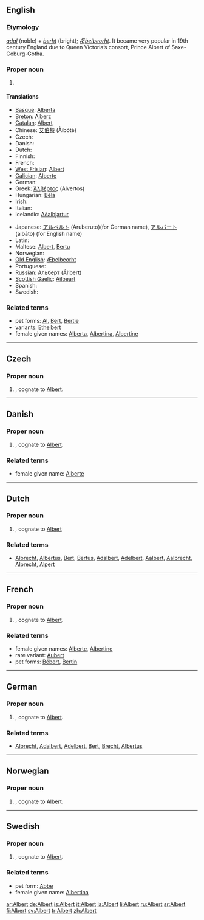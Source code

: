 ==English==

===Etymology===
{{Ger.}} ''[[adal]]'' (noble) + ''[[berht]]'' (bright); {{OE.}} ''[[Æþelbeorht]]''. It became very popular in 19th century England due to Queen Victoria’s consort, Prince Albert of Saxe-Coburg-Gotha.

===Proper noun===
{{en-proper noun}}

# {{given name|male}}

====Translations====
{{trans-top|male given name}}
* [[Basque]]: [[Alberta]]
* [[Breton]]: [[Alberz]]
* [[Catalan]]: [[Albert]]
* Chinese: [[艾伯特]] (Àibótè)
* Czech: {{t-|cs|Albert}}
* Danish: {{t-|da|Albert}}
* Dutch: {{t-|nl|Albert}}
* Finnish: {{t+|fi|Pertti}}
* French: {{t-|fr|Albert}}
* [[West Frisian]]: [[Albert]]
* [[Galician]]: [[Alberte]]
* German: {{t+|de|Albert}}
* Greek: [[Άλβέρτος]] (Alvertos)
* Hungarian: [[Béla]]
* Irish: {{t-|ga|Albert|xs=Irish}}
* Italian: {{t+|it|Alberto}}
* Icelandic: [[Aðalbjartur]]
{{trans-mid}}
* Japanese: [[アルベルト]] (Aruberuto)(for German name), [[アルバート]] (albāto) (for English name)
* Latin: {{t+|la|Albertus}}
* Maltese: [[Albert]], [[Bertu]]
* Norwegian: {{t-|no|Albert}}
* [[Old English]]: [[Æþelbeorht]]
* Portuguese: {{t-|pt|Alberto}}
* Russian: [[Альберт]] (Ál’bert)
* [[Scottish Gaelic]]: [[Ailbeart]]
* Spanish: {{t-|es|Alberto}}
* Swedish: {{t+|sv|Albert}}
{{trans-bottom}}

===Related terms===
*pet forms: [[Al]], [[Bert]], [[Bertie]]
*variants: [[Ethelbert]]
*female given names: [[Alberta]], [[Albertina]], [[Albertine]]

----

==Czech==
{{wikipedia|lang=cs}}
===Proper noun===
{{cs-proper noun|g=m}}

# {{given name|male||cs:}}, cognate to [[#English|Albert]].

----

==Danish==

===Proper noun===
{{infl|da|proper noun}}

# {{given name|male||da:}}, cognate to [[#English|Albert]].

===Related terms===
*female given name: [[Alberte]]

----

==Dutch==

===Proper noun===
{{infl|nl|proper noun}}

# {{given name|male||nl:}}, cognate to [[#English|Albert]]

===Related terms===
*[[Albrecht]], [[Albertus]], [[Bert]], [[Bertus]], [[Adalbert]], [[Adelbert]], [[Aalbert]], [[Aalbrecht]], [[Alprecht]], [[Alpert]]

----

==French==

===Proper noun===
{{infl|fr|proper noun}}

# {{given name|male||fr:}}, cognate to [[#English|Albert]].

===Related terms===
*female given names: [[Alberte]], [[Albertine]]
*rare variant: [[Aubert]]
*pet forms: [[Bébert]], [[Bertin]]

----

==German==

===Proper noun===
{{infl|de|proper noun}}

# {{given name|male||de:}}, cognate to [[#English|Albert]].

===Related terms===
*[[Albrecht]], [[Adalbert]], [[Adelbert]], [[Bert]], [[Brecht]], [[Albertus]]

----

==Norwegian==

===Proper noun===
{{infl|no|proper noun}}

# {{given name|male||no:}}, cognate to [[#English|Albert]].

----

==Swedish==

===Proper noun===
{{infl|sv|proper noun}}

# {{given name|male||sv:}}, cognate to [[#English|Albert]].

===Related terms===
*pet form: [[Abbe]]
*female given name: [[Albertina]]

[[ar:Albert]]
[[de:Albert]]
[[is:Albert]]
[[it:Albert]]
[[la:Albert]]
[[li:Albert]]
[[ru:Albert]]
[[sr:Albert]]
[[fi:Albert]]
[[sv:Albert]]
[[tr:Albert]]
[[zh:Albert]]